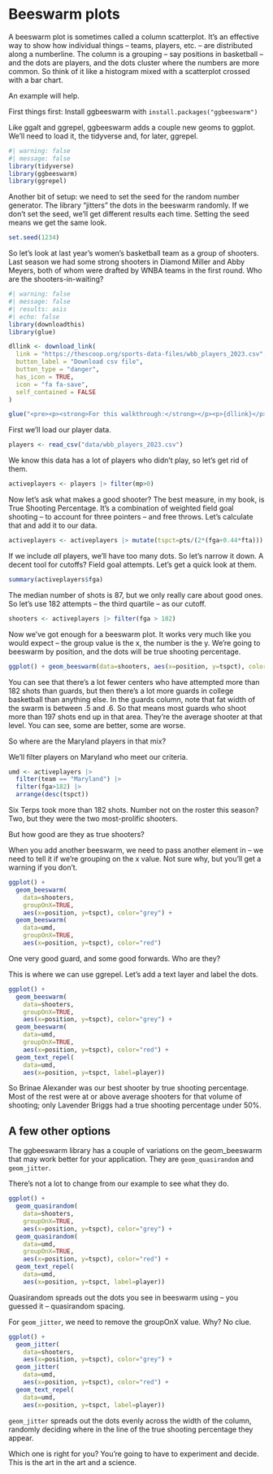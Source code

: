 # Beeswarm plots

A beeswarm plot is sometimes called a column scatterplot. It's an effective way to show how individual things -- teams, players, etc. -- are distributed along a numberline. The column is a grouping -- say positions in basketball -- and the dots are players, and the dots cluster where the numbers are more common. So think of it like a histogram mixed with a scatterplot crossed with a bar chart.

An example will help.

First things first: Install ggbeeswarm with `install.packages("ggbeeswarm")`

Like ggalt and ggrepel, ggbeeswarm adds a couple new geoms to ggplot. We'll need to load it, the tidyverse and, for later, ggrepel.

```r
#| warning: false
#| message: false
library(tidyverse)
library(ggbeeswarm)
library(ggrepel)
```

Another bit of setup: we need to set the seed for the random number generator. The library "jitters" the dots in the beeswarm randomly. If we don't set the seed, we'll get different results each time. Setting the seed means we get the same look.

```r
set.seed(1234)
```

So let's look at last year's women's basketball team as a group of shooters. Last season we had some strong shooters in Diamond Miller and Abby Meyers, both of whom were drafted by WNBA teams in the first round. Who are the shooters-in-waiting?

```r
#| warning: false
#| message: false
#| results: asis
#| echo: false
library(downloadthis)
library(glue)

dllink <- download_link(
  link = "https://thescoop.org/sports-data-files/wbb_players_2023.csv",
  button_label = "Download csv file",
  button_type = "danger",
  has_icon = TRUE,
  icon = "fa fa-save",
  self_contained = FALSE
)

glue("<pre><p><strong>For this walkthrough:</strong></p><p>{dllink}</p></pre>")
```

First we'll load our player data.

```r
players <- read_csv("data/wbb_players_2023.csv")
```

We know this data has a lot of players who didn't play, so let's get rid of them.

```r
activeplayers <- players |> filter(mp>0) 
```

Now let's ask what makes a good shooter? The best measure, in my book, is True Shooting Percentage. It's a combination of weighted field goal shooting -- to account for three pointers -- and free throws. Let's calculate that and add it to our data.

```r
activeplayers <- activeplayers |> mutate(tspct=pts/(2*(fga+0.44*fta)))
```

If we include *all* players, we'll have too many dots. So let's narrow it down. A decent tool for cutoffs? Field goal attempts. Let's get a quick look at them.

```r
summary(activeplayers$fga)
```

The median number of shots is 87, but we only really care about good ones. So let's use 182 attempts -- the third quartile -- as our cutoff.

```r
shooters <- activeplayers |> filter(fga > 182)
```

Now we've got enough for a beeswarm plot. It works very much like you would expect -- the group value is the x, the number is the y. We're going to beeswarm by position, and the dots will be true shooting percentage.

```r
ggplot() + geom_beeswarm(data=shooters, aes(x=position, y=tspct), color="grey")
```

You can see that there's a lot fewer centers who have attempted more than 182 shots than guards, but then there's a lot more guards in college basketball than anything else. In the guards column, note that fat width of the swarm is between .5 and .6. So that means most guards who shoot more than 197 shots end up in that area. They're the average shooter at that level. You can see, some are better, some are worse.

So where are the Maryland players in that mix?

We'll filter players on Maryland who meet our criteria.

```r
umd <- activeplayers |> 
  filter(team == "Maryland") |> 
  filter(fga>182) |> 
  arrange(desc(tspct))
```

Six Terps took more than 182 shots. Number not on the roster this season? Two, but they were the two most-prolific shooters.

But how good are they as true shooters?

When you add another beeswarm, we need to pass another element in -- we need to tell it if we're grouping on the x value. Not sure why, but you'll get a warning if you don't.

```r
ggplot() + 
  geom_beeswarm(
    data=shooters, 
    groupOnX=TRUE, 
    aes(x=position, y=tspct), color="grey") + 
  geom_beeswarm(
    data=umd, 
    groupOnX=TRUE, 
    aes(x=position, y=tspct), color="red")
```

One very good guard, and some good forwards. Who are they?

This is where we can use ggrepel. Let's add a text layer and label the dots.

```r
ggplot() + 
  geom_beeswarm(
    data=shooters, 
    groupOnX=TRUE, 
    aes(x=position, y=tspct), color="grey") + 
  geom_beeswarm(
    data=umd, 
    groupOnX=TRUE, 
    aes(x=position, y=tspct), color="red") +
  geom_text_repel(
    data=umd, 
    aes(x=position, y=tspct, label=player))
```

So Brinae Alexander was our best shooter by true shooting percentage. Most of the rest were at or above average shooters for that volume of shooting; only Lavender Briggs had a true shooting percentage under 50%.

## A few other options

The ggbeeswarm library has a couple of variations on the geom_beeswarm that may work better for your application. They are `geom_quasirandom` and `geom_jitter`.

There's not a lot to change from our example to see what they do.

```r
ggplot() + 
  geom_quasirandom(
    data=shooters, 
    groupOnX=TRUE, 
    aes(x=position, y=tspct), color="grey") + 
  geom_quasirandom(
    data=umd, 
    groupOnX=TRUE, 
    aes(x=position, y=tspct), color="red") +
  geom_text_repel(
    data=umd, 
    aes(x=position, y=tspct, label=player))
```

Quasirandom spreads out the dots you see in beeswarm using -- you guessed it -- quasirandom spacing.

For `geom_jitter`, we need to remove the groupOnX value. Why? No clue.

```r
ggplot() + 
  geom_jitter(
    data=shooters, 
    aes(x=position, y=tspct), color="grey") + 
  geom_jitter(
    data=umd, 
    aes(x=position, y=tspct), color="red") +
  geom_text_repel(
    data=umd, 
    aes(x=position, y=tspct, label=player))
```

`geom_jitter` spreads out the dots evenly across the width of the column, randomly deciding where in the line of the true shooting percentage they appear.

Which one is right for you? You're going to have to experiment and decide. This is the art in the art and a science.

